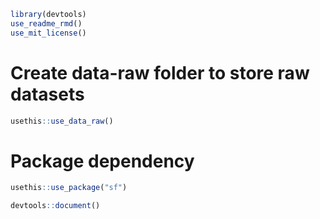 ```r
library(devtools)
use_readme_rmd()
use_mit_license()
```

# Create data-raw folder to store raw datasets 

```r
usethis::use_data_raw()
```


# Package dependency

```r
usethis::use_package("sf")
```

```r
devtools::document()
```
